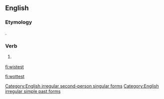 ==English==

===Etymology===
{{suffix|wist|est}}.

===Verb===
{{head|en|simple past form|cat2=second-person singular forms}}

# {{context|archaic|lang=en}} {{form of|second-person singular simple past|wit|lang=en}}

[[Category:English irregular second-person singular forms]]
[[Category:English irregular simple past forms]]

[[fi:wistest]]

[[fi:wottest]]